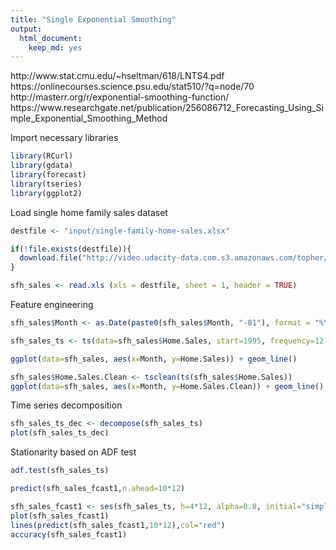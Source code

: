 ```yaml
---
title: "Single Exponential Smoothing"
output: 
  html_document: 
    keep_md: yes
---
```


http://www.stat.cmu.edu/~hseltman/618/LNTS4.pdf
https://onlinecourses.science.psu.edu/stat510/?q=node/70
http://masterr.org/r/exponential-smoothing-function/
https://www.researchgate.net/publication/256086712_Forecasting_Using_Simple_Exponential_Smoothing_Method

Import necessary libraries
```r
library(RCurl)
library(gdata)
library(forecast)
library(tseries)
library(ggplot2)
```

Load single home family sales dataset
```r
destfile <- "input/single-family-home-sales.xlsx"

if(!file.exists(destfile)){
  download.file("http://video.udacity-data.com.s3.amazonaws.com/topher/2016/September/57e47a41_single-family-home-sales/single-family-home-sales.xlsx",destfile=destfile,method="libcurl")
}

sfh_sales <- read.xls (xls = destfile, sheet = 1, header = TRUE)
```

Feature engineering
```r
sfh_sales$Month <- as.Date(paste0(sfh_sales$Month, "-01"), format = "%Y-%m-%d")
```


```r
sfh_sales_ts <- ts(data=sfh_sales$Home.Sales, start=1995, frequency=12)
```


```r
ggplot(data=sfh_sales, aes(x=Month, y=Home.Sales)) + geom_line()
```

```r
sfh_sales$Home.Sales.Clean <- tsclean(ts(sfh_sales$Home.Sales))
ggplot(data=sfh_sales, aes(x=Month, y=Home.Sales.Clean)) + geom_line()
```

Time series decomposition
```r
sfh_sales_ts_dec <- decompose(sfh_sales_ts)
plot(sfh_sales_ts_dec)
```

Stationarity based on ADF test
```r
adf.test(sfh_sales_ts)
```

```r
predict(sfh_sales_fcast1,n.ahead=10*12)
```

```r
sfh_sales_fcast1 <- ses(sfh_sales_ts, h=4*12, alpha=0.8, initial="simple")
plot(sfh_sales_fcast1)
lines(predict(sfh_sales_fcast1,10*12),col="red")
accuracy(sfh_sales_fcast1)
```

